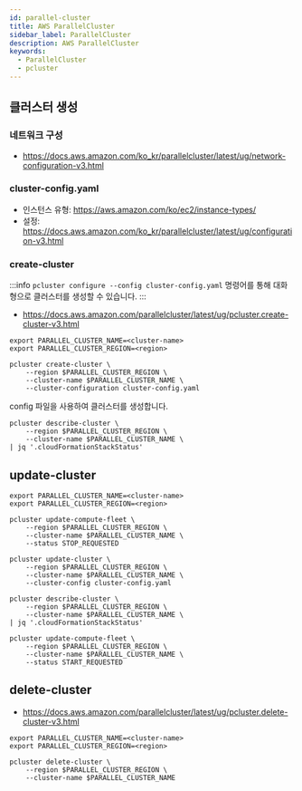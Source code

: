 ```yaml
---
id: parallel-cluster
title: AWS ParallelCluster
sidebar_label: ParallelCluster
description: AWS ParallelCluster
keywords:
  - ParallelCluster
  - pcluster
---
```


## 클러스터 생성

### 네트워크 구성

- https://docs.aws.amazon.com/ko_kr/parallelcluster/latest/ug/network-configuration-v3.html

### cluster-config.yaml

- 인스턴스 유형: https://aws.amazon.com/ko/ec2/instance-types/
- 설정: https://docs.aws.amazon.com/ko_kr/parallelcluster/latest/ug/configuration-v3.html

### create-cluster

:::info
`pcluster configure --config cluster-config.yaml` 명령어를 통해 대화형으로 클러스터를 생성할 수 있습니다.
:::

- https://docs.aws.amazon.com/parallelcluster/latest/ug/pcluster.create-cluster-v3.html

```shell
export PARALLEL_CLUSTER_NAME=<cluster-name>
export PARALLEL_CLUSTER_REGION=<region>
```

```shell
pcluster create-cluster \
    --region $PARALLEL_CLUSTER_REGION \
    --cluster-name $PARALLEL_CLUSTER_NAME \
    --cluster-configuration cluster-config.yaml
```

config 파일을 사용하여 클러스터를 생성합니다.

```shell
pcluster describe-cluster \
    --region $PARALLEL_CLUSTER_REGION \
    --cluster-name $PARALLEL_CLUSTER_NAME \
| jq '.cloudFormationStackStatus'
```

## update-cluster

```shell
export PARALLEL_CLUSTER_NAME=<cluster-name>
export PARALLEL_CLUSTER_REGION=<region>
```

```shell
pcluster update-compute-fleet \
    --region $PARALLEL_CLUSTER_REGION \
    --cluster-name $PARALLEL_CLUSTER_NAME \
    --status STOP_REQUESTED
```

```shell
pcluster update-cluster \
    --region $PARALLEL_CLUSTER_REGION \
    --cluster-name $PARALLEL_CLUSTER_NAME \
    --cluster-config cluster-config.yaml
```

```shell
pcluster describe-cluster \
    --region $PARALLEL_CLUSTER_REGION \
    --cluster-name $PARALLEL_CLUSTER_NAME \
| jq '.cloudFormationStackStatus'
```

```shell
pcluster update-compute-fleet \
    --region $PARALLEL_CLUSTER_REGION \
    --cluster-name $PARALLEL_CLUSTER_NAME \
    --status START_REQUESTED
```

## delete-cluster

- https://docs.aws.amazon.com/parallelcluster/latest/ug/pcluster.delete-cluster-v3.html

```shell
export PARALLEL_CLUSTER_NAME=<cluster-name>
export PARALLEL_CLUSTER_REGION=<region>
```

```shell
pcluster delete-cluster \
    --region $PARALLEL_CLUSTER_REGION \
    --cluster-name $PARALLEL_CLUSTER_NAME
```
